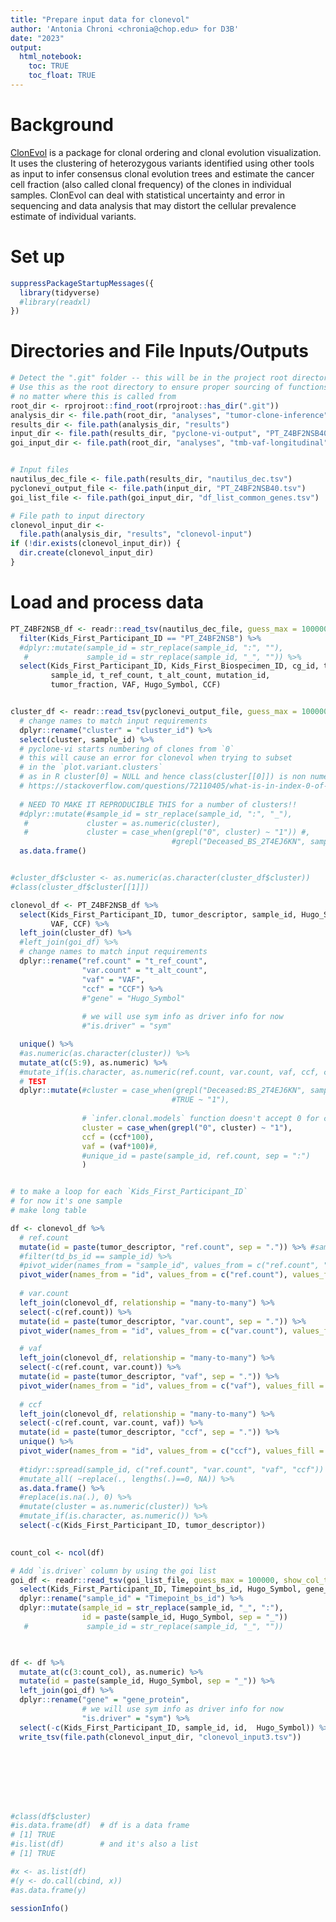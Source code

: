 ```yaml
---
title: "Prepare input data for clonevol"
author: 'Antonia Chroni <chronia@chop.edu> for D3B'
date: "2023"
output:
  html_notebook:
    toc: TRUE
    toc_float: TRUE
---
```


# Background

[ClonEvol](https://github.com/hdng/clonevol) is a package for clonal ordering and clonal evolution visualization. It uses the clustering of heterozygous variants identified using other tools as input to infer consensus clonal evolution trees and estimate the cancer cell fraction (also called clonal frequency) of the clones in individual samples. ClonEvol can deal with statistical uncertainty and error in sequencing and data analysis that may distort the cellular prevalence estimate of individual variants.


# Set up

```r
suppressPackageStartupMessages({
  library(tidyverse)
  #library(readxl)
})
```

# Directories and File Inputs/Outputs

```r
# Detect the ".git" folder -- this will be in the project root directory
# Use this as the root directory to ensure proper sourcing of functions 
# no matter where this is called from
root_dir <- rprojroot::find_root(rprojroot::has_dir(".git"))
analysis_dir <- file.path(root_dir, "analyses", "tumor-clone-inference")
results_dir <- file.path(analysis_dir, "results")
input_dir <- file.path(results_dir, "pyclone-vi-output", "PT_Z4BF2NSB40")
goi_input_dir <- file.path(root_dir, "analyses", "tmb-vaf-longitudinal", "results")


# Input files
nautilus_dec_file <- file.path(results_dir, "nautilus_dec.tsv") 
pyclonevi_output_file <- file.path(input_dir, "PT_Z4BF2NSB40.tsv") 
goi_list_file <- file.path(goi_input_dir, "df_list_common_genes.tsv") 

# File path to input directory
clonevol_input_dir <-
  file.path(analysis_dir, "results", "clonevol-input")
if (!dir.exists(clonevol_input_dir)) {
  dir.create(clonevol_input_dir)
}
```

# Load and process data

```r
PT_Z4BF2NSB_df <- readr::read_tsv(nautilus_dec_file, guess_max = 100000, show_col_types = FALSE) %>%
  filter(Kids_First_Participant_ID == "PT_Z4BF2NSB") %>% 
  #dplyr::mutate(sample_id = str_replace(sample_id, ":", ""),
   #             sample_id = str_replace(sample_id, "_", "")) %>% 
  select(Kids_First_Participant_ID, Kids_First_Biospecimen_ID, cg_id, tumor_descriptor,
         sample_id, t_ref_count, t_alt_count, mutation_id,
         tumor_fraction, VAF, Hugo_Symbol, CCF) 


cluster_df <- readr::read_tsv(pyclonevi_output_file, guess_max = 100000, show_col_types = FALSE) %>% 
  # change names to match input requirements
  dplyr::rename("cluster" = "cluster_id") %>% 
  select(cluster, sample_id) %>% 
  # pyclone-vi starts numbering of clones from `0`
  # this will cause an error for clonevol when trying to subset
  # in the `plot.variant.clusters`
  # as in R cluster[0] = NULL and hence class(cluster[[0]]) is non numeric
  # https://stackoverflow.com/questions/72110405/what-is-in-index-0-of-an-r-list-if-they-usually-start-with-index-1
  
  # NEED TO MAKE IT REPRODUCIBLE THIS for a number of clusters!!
  #dplyr::mutate(#sample_id = str_replace(sample_id, ":", "_"),
   #             cluster = as.numeric(cluster), 
   #             cluster = case_when(grepl("0", cluster) ~ "1")) #,
                                    #grepl("Deceased_BS_2T4EJ6KN", sample_id) ~ "2")) %>% 
  as.data.frame()


#cluster_df$cluster <- as.numeric(as.character(cluster_df$cluster))
#class(cluster_df$cluster[[1]])

clonevol_df <- PT_Z4BF2NSB_df %>% 
  select(Kids_First_Participant_ID, tumor_descriptor, sample_id, Hugo_Symbol, t_ref_count, t_alt_count,
         VAF, CCF) %>% 
  left_join(cluster_df) %>% 
  #left_join(goi_df) %>% 
  # change names to match input requirements
  dplyr::rename("ref.count" = "t_ref_count", 
                "var.count" = "t_alt_count",
                "vaf" = "VAF",
                "ccf" = "CCF") %>% 
                #"gene" = "Hugo_Symbol"
                
                # we will use sym info as driver info for now
                #"is.driver" = "sym"

  unique() %>% 
  #as.numeric(as.character(cluster)) %>% 
  mutate_at(c(5:9), as.numeric) %>% 
  #mutate_if(is.character, as.numeric(ref.count, var.count, vaf, ccf, cluster)) %>% 
  # TEST
  dplyr::mutate(#cluster = case_when(grepl("Deceased:BS_2T4EJ6KN", sample_id) ~ "2",
                                    #TRUE ~ "1"),
    
                # `infer.clonal.models` function doesn't accept 0 for clustering
                cluster = case_when(grepl("0", cluster) ~ "1"),
                ccf = (ccf*100),
                vaf = (vaf*100)#,
                #unique_id = paste(sample_id, ref.count, sep = ":")
                )  


# to make a loop for each `Kids_First_Participant_ID`
# for now it's one sample
# make long table

df <- clonevol_df %>%
  # ref.count
  mutate(id = paste(tumor_descriptor, "ref.count", sep = ".")) %>% #sample_id
  #filter(td_bs_id == sample_id) %>%
  #pivot_wider(names_from = "sample_id", values_from = c("ref.count", "var.count", "vaf", "ccf")) %>% #values_fn = list
  pivot_wider(names_from = "id", values_from = c("ref.count"), values_fill = 0) %>% #values_fn = list
  
  # var.count
  left_join(clonevol_df, relationship = "many-to-many") %>% 
  select(-c(ref.count)) %>% 
  mutate(id = paste(tumor_descriptor, "var.count", sep = ".")) %>% 
  pivot_wider(names_from = "id", values_from = c("var.count"), values_fill = 0) %>% #values_fn = list

  # vaf
  left_join(clonevol_df, relationship = "many-to-many") %>% 
  select(-c(ref.count, var.count)) %>% 
  mutate(id = paste(tumor_descriptor, "vaf", sep = ".")) %>% 
  pivot_wider(names_from = "id", values_from = c("vaf"), values_fill = 0) %>% #values_fn = list
  
  # ccf
  left_join(clonevol_df, relationship = "many-to-many") %>% 
  select(-c(ref.count, var.count, vaf)) %>% 
  mutate(id = paste(tumor_descriptor, "ccf", sep = ".")) %>% 
  unique() %>% 
  pivot_wider(names_from = "id", values_from = c("ccf"), values_fill = 0) %>% #values_fn = list
  
  #tidyr::spread(sample_id, c("ref.count", "var.count", "vaf", "ccf")) %>%
  #mutate_all( ~replace(., lengths(.)==0, NA)) %>%
  as.data.frame() %>% 
  #replace(is.na(.), 0) %>% 
  #mutate(cluster = as.numeric(cluster)) %>%
  #mutate_if(is.character, as.numeric()) %>% 
  select(-c(Kids_First_Participant_ID, tumor_descriptor)) 
  

count_col <- ncol(df)

# Add `is.driver` column by using the goi list
goi_df <- readr::read_tsv(goi_list_file, guess_max = 100000, show_col_types = FALSE) %>% 
  select(Kids_First_Participant_ID, Timepoint_bs_id, Hugo_Symbol, gene_protein, sym) %>% 
  dplyr::rename("sample_id" = "Timepoint_bs_id") %>% 
  dplyr::mutate(sample_id = str_replace(sample_id, "_", ":"),
                id = paste(sample_id, Hugo_Symbol, sep = "_"))
   #             sample_id = str_replace(sample_id, "_", ""))
 


df <- df %>% 
  mutate_at(c(3:count_col), as.numeric) %>%
  mutate(id = paste(sample_id, Hugo_Symbol, sep = "_")) %>% 
  left_join(goi_df) %>% 
  dplyr::rename("gene" = "gene_protein",  
                # we will use sym info as driver info for now
                "is.driver" = "sym") %>%
  select(-c(Kids_First_Participant_ID, sample_id, id,  Hugo_Symbol)) %>% 
  write_tsv(file.path(clonevol_input_dir, "clonevol_input3.tsv"))








#class(df$cluster)
#is.data.frame(df)  # df is a data frame
# [1] TRUE
#is.list(df)        # and it's also a list
# [1] TRUE

#x <- as.list(df)  
#(y <- do.call(cbind, x))
#as.data.frame(y)
```


```r
sessionInfo()
```


